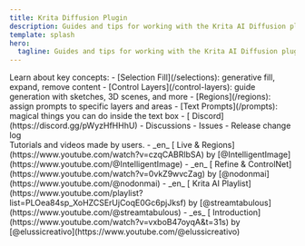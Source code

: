 ```yaml
---
title: Krita Diffusion Plugin
description: Guides and tips for working with the Krita AI Diffusion plugin
template: splash
hero:
  tagline: Guides and tips for working with the Krita AI Diffusion plugin
---
```



<div class="front-cards">
	<div>
		<Card title="Guides">
			Learn about key concepts:
			- [Selection Fill](/selections): generative fill, expand, remove content
			- [Control Layers](/control-layers): guide generation with sketches, 3D scenes, and more
			- [Regions](/regions): assign prompts to specific layers and areas
			- [Text Prompts](/prompts): magical things you can do inside the text box
		</Card>
		<Card title="Community & Links">
			- [<Icon name="discord" class="inline-icon" /> Discord](https://discord.gg/pWyzHfHHhU)
			- <ExternalLink href="https://github.com/Acly/krita-ai-diffusion/discussions"><Icon name="comment" class="inline-icon" /> Discussions</ExternalLink>
			- <ExternalLink href="https://github.com/Acly/krita-ai-diffusion/issues"><Icon name="warning" class="inline-icon" /> Issues</ExternalLink>
			- <ExternalLink href="https://github.com/Acly/krita-ai-diffusion/releases"><Icon name="seti:csv" class="inline-icon" /> Release change log</ExternalLink>
		</Card>
	</div>
	<Card title="Resources">
		Tutorials and videos made by users.
		- _en_ [<Icon name="youtube" class="inline-icon" /> Live & Regions](https://www.youtube.com/watch?v=czqCABRlbSA) by [@IntelligentImage](https://www.youtube.com/@IntelligentImage)
		- _en_ [<Icon name="youtube" class="inline-icon" /> Refine & ControlNet](https://www.youtube.com/watch?v=0vkZ9wvcZag) by [@nodonmai](https://www.youtube.com/@nodonmai)
		- _en_ [<Icon name="youtube" class="inline-icon" /> Krita AI Playlist](https://www.youtube.com/playlist?list=PLOea84sp_XoHZCSErUjCoqE0Gc6pjJksf) by [@streamtabulous](https://www.youtube.com/@streamtabulous)
		- _es_ [<Icon name="youtube" class="inline-icon" /> Introduction](https://www.youtube.com/watch?v=vxboB47oyqA&t=31s) by [@elussicreativo](https://www.youtube.com/@elussicreativo)
	</Card>
</div>
